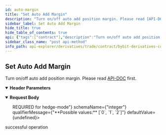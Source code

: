 ```yaml
---
id: auto-margin
title: "Set Auto Add Margin"
description: "Turn on/off auto add position margin. Please read [API-DOC](../../../../derivatives/contract/auto-margin#) first."
sidebar_label: Set Auto Add Margin
hide_title: true
hide_table_of_contents: true
api: {"tags":["contract"],"description":"Turn on/off auto add position margin. Please read [API-DOC](../../../../derivatives/contract/auto-margin#) first.","operationId":"auto-margin","parameters":[{"name":"apiKey","in":"header","description":"If not input, the default one will be used","required":false,"schema":{"type":"string"}},{"name":"secret","in":"header","description":"If not input, the default one will be used","required":false,"schema":{"type":"string"}}],"responses":{"200":{"description":"successful operation"}},"requestBody":{"content":{"application/json":{"schema":{"type":"object","properties":{"symbol":{"type":"string","description":"Symbol name"},"side":{"type":"string","description":"Side","enum":["Buy","Sell"],"example":"Buy"},"autoAddMargin":{"type":"integer","description":"Turn on / off. 0=off, 1=on","enum":[0,1],"example":0},"positionIdx":{"type":"integer","description":"Position index. 0=one-way-mode, 1=buy-hedge-mode, 2=sell-hedege-mode. <b>REQUIRED</b> for hedge-mode","enum":[0,1,2],"example":0}},"required":["symbol","side","autoAddMargin"]}}}},"method":"post","path":"/contract/v3/private/position/set-auto-add-margin","servers":[{"url":"https://api-testnet.bybit.com","description":"Testnet server"}],"jsonRequestBodyExample":{"symbol":"string","side":"Buy","autoAddMargin":0,"positionIdx":0},"info":{"description":"Collection of derivatives - contract v3 Restul API, which covers USDT Perpetual, USDC Perpetual, Inverse Perpetual, Inverse Future and Option.\n","version":"3.0.0","title":"Bybit derivatives contract explorer"},"postman":{"name":"Set Auto Add Margin","description":{"content":"Turn on/off auto add position margin. Please read [API-DOC](../../../../derivatives/contract/auto-margin#) first.","type":"text/plain"},"url":{"path":["contract","v3","private","position","set-auto-add-margin"],"host":["{{baseUrl}}"],"query":[],"variable":[]},"header":[{"disabled":false,"description":{"content":"If not input, the default one will be used","type":"text/plain"},"key":"apiKey","value":""},{"disabled":false,"description":{"content":"If not input, the default one will be used","type":"text/plain"},"key":"secret","value":""},{"key":"Content-Type","value":"application/json"}],"method":"POST","body":{"mode":"raw","raw":"\"\"","options":{"raw":{"language":"json"}}}}}
sidebar_class_name: "post api-method"
info_path: api-explorer/derivatives/trade/contract/bybit-derivatives-contract-explorer
---
```



## Set Auto Add Margin



Turn on/off auto add position margin. Please read [API-DOC](../../../../derivatives/contract/auto-margin#) first.

<details style={{"marginBottom":"1rem"}} data-collapsed={false} open={true}><summary style={{}}><strong>Header Parameters</strong></summary><div><ul><ParamsItem className={"paramsItem"} param={{"name":"apiKey","in":"header","description":"If not input, the default one will be used","required":false,"schema":{"type":"string"}}}></ParamsItem><ParamsItem className={"paramsItem"} param={{"name":"secret","in":"header","description":"If not input, the default one will be used","required":false,"schema":{"type":"string"}}}></ParamsItem></ul></div></details><MimeTabs><TabItem label={"application/json"} value={"application/json-schema"}><details style={{}} data-collapsed={false} open={true}><summary style={{"textAlign":"left"}}><strong>Request Body</strong></summary><div style={{"textAlign":"left","marginLeft":"1rem"}}></div><ul style={{"marginLeft":"1rem"}}><SchemaItem collapsible={false} name={"symbol"} required={true} schemaDescription={"Symbol name"} schemaName={"string"} qualifierMessage={undefined} defaultValue={undefined}></SchemaItem><SchemaItem collapsible={false} name={"side"} required={true} schemaDescription={"Side"} schemaName={"string"} qualifierMessage={"**Possible values:** [`Buy`, `Sell`]"} defaultValue={undefined}></SchemaItem><SchemaItem collapsible={false} name={"autoAddMargin"} required={true} schemaDescription={"Turn on / off. 0=off, 1=on"} schemaName={"integer"} qualifierMessage={"**Possible values:** [`0`, `1`]"} defaultValue={undefined}></SchemaItem><SchemaItem collapsible={false} name={"positionIdx"} required={false} schemaDescription={"Position index. 0=one-way-mode, 1=buy-hedge-mode, 2=sell-hedege-mode. <b>REQUIRED</b> for hedge-mode"} schemaName={"integer"} qualifierMessage={"**Possible values:** [`0`, `1`, `2`]"} defaultValue={undefined}></SchemaItem></ul></details></TabItem></MimeTabs><div><ApiTabs><TabItem label={"200"} value={"200"}><div>

successful operation

</div><div></div></TabItem></ApiTabs></div>
      